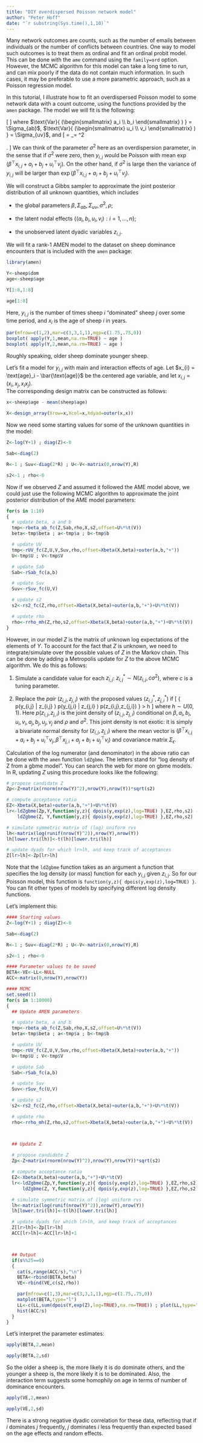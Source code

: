 ```yaml
---
title: "DIY overdispersed Poisson network model"
author: "Peter Hoff"
date: "`r substring(Sys.time(),1,10)`"
---
```


Many network outcomes are counts, such as the number of emails 
between individuals or the number of conflicts between countries. 
One way to model such outcomes is to treat them as ordinal and fit
an ordinal probit model. This can be done with the `ame` command 
using the `family=ord` option. 
However, the MCMC algorithm for this model can take a long time to 
run, and can mix poorly if the data do not contain much information. 
In such cases, it may be preferable to use a more parametric approach, 
such as a Poisson regression model. 

In this tutorial, I illustrate how to fit an overdispersed 
Poisson model to some network data with a count outcome, using the 
functions provided by the `amen` package. The model we will fit 
is the following:

\[
\begin{align*}
z_{i,j} & = \beta^\top x_{i,j}   +  a_i +b_j + u_i^\top v_j + \epsilon_{i,j}  \\
y_{i,j}|z_{i,j}  & \sim  \text{Poisson}( e^{z_{i,j}} ) 
\end{align*} 
\]
where $\text{Var}{ (\begin{smallmatrix} a_i \\ b_i \end{smallmatrix} ) } = \Sigma_{ab}$,
$\text{Var}{  (\begin{smallmatrix} u_i \\ v_i \end{smallmatrix} ) } = \Sigma_{uv}$, and 
\[ \text{Var}{ ( \begin{smallmatrix} \epsilon_{i,j} \\ \epsilon_{j,i}\end{smallmatrix}) } = \Sigma_\epsilon =   \sigma^2  \begin{pmatrix}  1 & \rho \\ \rho & 1 \end{pmatrix}. 
\]
We can think of the parameter $\sigma^2$ here as an overdispersion 
parameter, in the sense that if $\sigma^2$ were 
zero, then $y_{i,j}$ would be Poisson with mean 
 $\exp( \beta^\top x_{i,j}   +  a_i +b_j + u_i^\top v_j)$. 
On the other hand, if $\sigma^2$ is large then the 
variance of $y_{i,j}$ will be larger than 
$\exp(\beta^\top x_{i,j}   + a_i +b_j + u_i^\top v_j)$. 

We will construct a Gibbs sampler to approximate 
the joint posterior distribution of all unknown 
quantities, which includes 

* the global parameters $\beta, \Sigma_{ab}, \Sigma_{uv}, \sigma^2, \rho$; 

* the latent nodal effects $\{ (a_i, b_i, u_i, v_i): i=1,\ldots, n\}$; 

* the unobserved latent dyadic variables $z_{i,j}$. 

We will fit a rank-1 AMEN model to the dataset on sheep dominance encounters
that is 
included with the `amen` package:

```r
library(amen)

Y<-sheep$dom 
age<-sheep$age 

Y[1:8,1:8] 

age[1:8]
```

Here, $y_{i,j}$ is the number of times sheep $i$ "dominated" sheep 
$j$ over some time period, and $x_i$ is the age of sheep $i$ 
in years. 

```r
par(mfrow=c(1,2),mar=c(3,3,1,1),mgp=c(1.75,.75,0))
boxplot( apply(Y,1,mean,na.rm=TRUE) ~ age )  
boxplot( apply(Y,2,mean,na.rm=TRUE) ~ age )  
```
Roughly speaking, older sheep dominate younger sheep. 


Let's fit a model for $y_{i,j}$ 
with main and interaction effects of age. 
Let $x_{i} = \text{age}_i  - \bar{\text{age}}$ be the centered 
age variable, and let 
$x_{i,j} = ( x_i , x_j, x_i x_j)$.  
The corresponding design matrix can be constructed as follows:
```r
x<-sheep$age - mean(sheep$age)

X<-design_array(Xrow=x,Xcol=x,Xdyad=outer(x,x)) 
```

Now we need some starting values for some of the 
unknown quantities in the model:

```r
Z<-log(Y+1) ; diag(Z)<-0 

Sab<-diag(2) 

R<-1 ; Suv<-diag(2*R) ; U<-V<-matrix(0,nrow(Y),R) 

s2<-1 ; rho<-0
```

Now if we observed $Z$ and assumed it followed the AME model above, 
we could just use the following MCMC algorithm to 
approximate the joint posterior distribution of the AME model parameters:

```r
for(s in 1:10)
{ 
  # update beta, a and b
  tmp<-rbeta_ab_fc(Z,Sab,rho,X,s2,offset=U%*%t(V))
  beta<-tmp$beta ; a<-tmp$a ; b<-tmp$b

  # update UV
  tmp<-rUV_fc(Z,U,V,Suv,rho,offset=Xbeta(X,beta)+outer(a,b,"+"))
  U<-tmp$U ; V<-tmp$V

  # update Sab
  Sab<-rSab_fc(a,b)

  # update Suv
  Suv<-rSuv_fc(U,V)

  # update s2
  s2<-rs2_fc(Z,rho,offset=Xbeta(X,beta)+outer(a,b,"+")+U%*%t(V))

  # update rho
  rho<-rrho_mh(Z,rho,s2,offset=Xbeta(X,beta)+outer(a,b,"+")+U%*%t(V))
}
```

However, in our model $Z$ is the matrix of unknown log expectations 
of the elements of $Y$. To account for the fact that 
$Z$ is unknown, we need to integrate/simulate over the 
possible values of $Z$  in the Markov chain. This can be done by 
adding a Metropolis update for $Z$ to 
the above  MCMC algorithm. 
We do this as follows: 

1. Simulate a candidate value for each $z_{i,j}$: 
 $z^*_{i,j} \sim N(z_{i,j}, c \sigma^2 )$, where $c$ is a tuning parameter. 

2. Replace the *pair* $(z_{i,j},z_{j,i})$ 
with the proposed values  $(z_{i,j}^*,z_{j,i}^*)$ if 
\[
   \log \frac{ p(y_{i,j} | z_{i,j}^* ) p(y_{j,i} | z_{j,i}^* ) p(z_{i,j}^*,z_{j,i}^*) }
 { p(y_{i,j} | z_{i,j} ) p(y_{j,i} | z_{j,i} ) p(z_{i,j},z_{j,i}) }  > \log h 
\]
where $h \sim U(0,1)$. 
Here $p(z_{i,j}, z_{j,i} )$ is the joint density of $(z_{i,j},z_{j,i})$ 
conditional on $\beta, a_i, b_i, u_i, v_i, a_j,b_j, u_j, v_j$ and 
  $\rho$ and $\sigma^2$. 
This joint density is not exotic: it is simply a bivariate normal density 
for $(z_{i,j}, z_{j,i} )$ where the mean vector is 
 $( \beta^\top x_{i,j} +a_i+b_j +u_i^\top v_j , 
    \beta^\top x_{j,i} +a_j+b_i +u_j^\top v_i )$ and covariance 
matrix $\Sigma_\epsilon$. 

Calculation of the log numerator (and denominator) in the above 
ratio can be done with the `amen` function `ldZgbme`. The letters 
stand for "log density of Z from a gbme model". You can search the 
web for more on gbme models. 
In R, updating $Z$ using this procedure looks like the following:
```r
# propose candidate Z
Zp<-Z+matrix(rnorm(nrow(Y)^2),nrow(Y),nrow(Y))*sqrt(s2)

# compute acceptance ratio
EZ<-Xbeta(X,beta)+outer(a,b,"+")+U%*%t(V)
lr<-ldZgbme(Zp,Y,function(y,z){ dpois(y,exp(z),log=TRUE) },EZ,rho,s2) -
    ldZgbme(Z, Y,function(y,z){ dpois(y,exp(z),log=TRUE) },EZ,rho,s2)

# simulate symmetric matrix of (log) uniform rvs
lh<-matrix(log(runif(nrow(Y)^2)),nrow(Y),nrow(Y))
lh[lower.tri(lh)]<-t(lh)[lower.tri(lh)]

# update dyads for which lr>lh, and keep track of acceptances
Z[lr>lh]<-Zp[lr>lh]
```

Note that the `ldZgbme` function takes as an argument a function 
that specifies the log density (or mass) function for each $y_{i,j}$ 
given $z_{i,j}$. So for our Poisson model, 
this function is `function(y,z){ dpois(y,exp(z),log=TRUE) }`. 
You can fit other types of models by specifying different 
log density functions.




Let's implement this:
```r
#### Starting values
Z<-log(Y+1) ; diag(Z)<-0

Sab<-diag(2)

R<-1 ; Suv<-diag(2*R) ; U<-V<-matrix(0,nrow(Y),R) 

s2<-1 ; rho<-0

#### Parameter values to be saved
BETA<-VE<-LL<-NULL
ACC<-matrix(0,nrow(Y),nrow(Y))

#### MCMC 
set.seed(1)
for(s in 1:10000)
{ 
  ## Update AMEN parameters

  # update beta, a and b
  tmp<-rbeta_ab_fc(Z,Sab,rho,X,s2,offset=U%*%t(V))
  beta<-tmp$beta ; a<-tmp$a ; b<-tmp$b

  # update UV
  tmp<-rUV_fc(Z,U,V,Suv,rho,offset=Xbeta(X,beta)+outer(a,b,"+"))
  U<-tmp$U ; V<-tmp$V

  # update Sab
  Sab<-rSab_fc(a,b)

  # update Suv
  Suv<-rSuv_fc(U,V)

  # update s2
  s2<-rs2_fc(Z,rho,offset=Xbeta(X,beta)+outer(a,b,"+")+U%*%t(V))

  # update rho
  rho<-rrho_mh(Z,rho,s2,offset=Xbeta(X,beta)+outer(a,b,"+")+U%*%t(V))



  ## Update Z 
 
  # propose candidate Z 
  Zp<-Z+matrix(rnorm(nrow(Y)^2),nrow(Y),nrow(Y))*sqrt(s2)   

  # compute acceptance ratio 
  EZ<-Xbeta(X,beta)+outer(a,b,"+")+U%*%t(V)
  lr<-ldZgbme(Zp,Y,function(y,z){ dpois(y,exp(z),log=TRUE) },EZ,rho,s2) -
      ldZgbme(Z, Y,function(y,z){ dpois(y,exp(z),log=TRUE) },EZ,rho,s2) 

  # simulate symmetric matrix of (log) uniform rvs
  lh<-matrix(log(runif(nrow(Y)^2)),nrow(Y),nrow(Y))
  lh[lower.tri(lh)]<-t(lh)[lower.tri(lh)]  

  # update dyads for which lr>lh, and keep track of acceptances
  Z[lr>lh]<-Zp[lr>lh] 
  ACC[lr>lh]<-ACC[lr>lh]+1  



  ## Output
  if(s%%25==0) 
  {  
    cat(s,range(ACC/s),"\n") 
    BETA<-rbind(BETA,beta) 
    VE<-rbind(VE,c(s2,rho))    

    par(mfrow=c(1,3),mar=c(3,3,1,1),mgp=c(1.75,.75,0)) 
    matplot(BETA,type="l") 
    LL<-c(LL,sum(dpois(Y,exp(Z),log=TRUE),na.rm=TRUE)) ; plot(LL,type="l")
    hist(ACC/s) 
  }
}
```


Let's interpret the parameter estimates: 
```r
apply(BETA,2,mean)

apply(BETA,2,sd)
```

So the older a sheep is, the more likely it is do dominate others, 
and the younger a sheep is, the more likely it is to be dominated. 
Also, the interaction term suggests some homophily on 
age in terms of number of dominance encounters. 

```r
apply(VE,2,mean) 

apply(VE,2,sd) 
```

There is a strong negative dyadic correlation for these data, 
reflecting that if $i$ dominates $j$ frequently, 
$j$ dominates $i$ less frequently than expected based on the 
age effects and random effects. 


